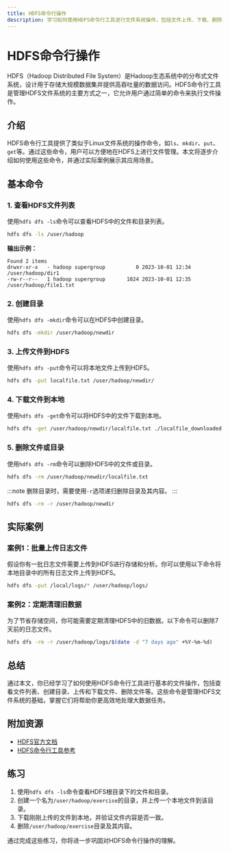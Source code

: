 ```yaml
---
title: HDFS命令行操作
description: 学习如何使用HDFS命令行工具进行文件系统操作，包括文件上传、下载、删除、查看等基本操作。
---
```


# HDFS命令行操作

HDFS（Hadoop Distributed File System）是Hadoop生态系统中的分布式文件系统，设计用于存储大规模数据集并提供高吞吐量的数据访问。HDFS命令行工具是管理HDFS文件系统的主要方式之一，它允许用户通过简单的命令来执行文件操作。

## 介绍

HDFS命令行工具提供了类似于Linux文件系统的操作命令，如`ls`、`mkdir`、`put`、`get`等。通过这些命令，用户可以方便地在HDFS上进行文件管理。本文将逐步介绍如何使用这些命令，并通过实际案例展示其应用场景。

## 基本命令

### 1. 查看HDFS文件列表

使用`hdfs dfs -ls`命令可以查看HDFS中的文件和目录列表。

```bash
hdfs dfs -ls /user/hadoop
```

**输出示例：**

```
Found 2 items
drwxr-xr-x   - hadoop supergroup          0 2023-10-01 12:34 /user/hadoop/dir1
-rw-r--r--   1 hadoop supergroup       1024 2023-10-01 12:35 /user/hadoop/file1.txt
```

### 2. 创建目录

使用`hdfs dfs -mkdir`命令可以在HDFS中创建目录。

```bash
hdfs dfs -mkdir /user/hadoop/newdir
```

### 3. 上传文件到HDFS

使用`hdfs dfs -put`命令可以将本地文件上传到HDFS。

```bash
hdfs dfs -put localfile.txt /user/hadoop/newdir/
```

### 4. 下载文件到本地

使用`hdfs dfs -get`命令可以将HDFS中的文件下载到本地。

```bash
hdfs dfs -get /user/hadoop/newdir/localfile.txt ./localfile_downloaded.txt
```

### 5. 删除文件或目录

使用`hdfs dfs -rm`命令可以删除HDFS中的文件或目录。

```bash
hdfs dfs -rm /user/hadoop/newdir/localfile.txt
```

:::note
删除目录时，需要使用`-r`选项递归删除目录及其内容。
:::

```bash
hdfs dfs -rm -r /user/hadoop/newdir
```

## 实际案例

### 案例1：批量上传日志文件

假设你有一批日志文件需要上传到HDFS进行存储和分析。你可以使用以下命令将本地目录中的所有日志文件上传到HDFS。

```bash
hdfs dfs -put /local/logs/* /user/hadoop/logs/
```

### 案例2：定期清理旧数据

为了节省存储空间，你可能需要定期清理HDFS中的旧数据。以下命令可以删除7天前的日志文件。

```bash
hdfs dfs -rm -r /user/hadoop/logs/$(date -d "7 days ago" +%Y-%m-%d)
```

## 总结

通过本文，你已经学习了如何使用HDFS命令行工具进行基本的文件操作，包括查看文件列表、创建目录、上传和下载文件、删除文件等。这些命令是管理HDFS文件系统的基础，掌握它们将帮助你更高效地处理大数据任务。

## 附加资源

- [HDFS官方文档](https://hadoop.apache.org/docs/current/hadoop-project-dist/hadoop-hdfs/HdfsUserGuide.html)
- [HDFS命令行工具参考](https://hadoop.apache.org/docs/current/hadoop-project-dist/hadoop-common/FileSystemShell.html)

## 练习

1. 使用`hdfs dfs -ls`命令查看HDFS根目录下的文件和目录。
2. 创建一个名为`/user/hadoop/exercise`的目录，并上传一个本地文件到该目录。
3. 下载刚刚上传的文件到本地，并验证文件内容是否一致。
4. 删除`/user/hadoop/exercise`目录及其内容。

通过完成这些练习，你将进一步巩固对HDFS命令行操作的理解。
